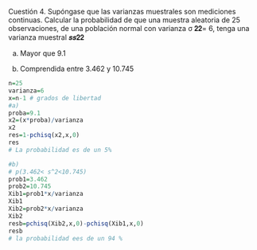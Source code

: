 Cuestión 4. Supóngase que las varianzas muestrales son mediciones continuas. Calcular la probabilidad de que una muestra aleatoria de 25 observaciones, de una población normal con varianza σ 𝟐𝟐= 6, tenga una varianza muestral 𝒔𝒔𝟐𝟐

a) Mayor que 9.1

b) Comprendida entre 3.462 y 10.745 


```{r}
n=25
varianza=6
x=n-1 # grados de libertad
#a)
proba=9.1
x2=(x*proba)/varianza
x2
res=1-pchisq(x2,x,0)
res
# La probabilidad es de un 5%

```

```{r}
#b)
# p(3.462< s^2<10.745)
prob1=3.462
prob2=10.745
Xib1=prob1*x/varianza
Xib1
Xib2=prob2*x/varianza
Xib2
resb=pchisq(Xib2,x,0)-pchisq(Xib1,x,0)
resb
# la probabilidad ees de un 94 %
```


